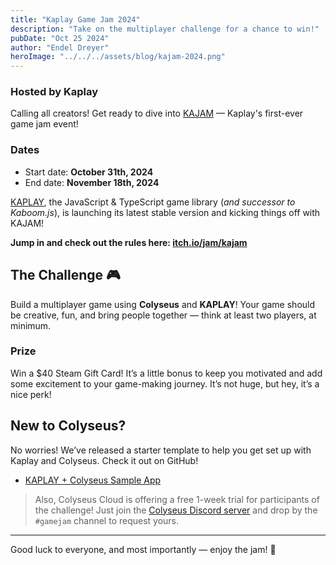 ```yaml
---
title: "Kaplay Game Jam 2024"
description: "Take on the multiplayer challenge for a chance to win!"
pubDate: "Oct 25 2024"
author: "Endel Dreyer"
heroImage: "../../../assets/blog/kajam-2024.png"
---
```


### Hosted by Kaplay

Calling all creators! Get ready to dive into [KAJAM](https://itch.io/jam/kajam/) — Kaplay's first-ever game jam event!

### Dates

- Start date: **October 31th, 2024**
- End date: **November 18th, 2024**

[KAPLAY](https://github.com/kaplayjs/kaplay), the JavaScript & TypeScript game library (_and successor to Kaboom.js_), is launching its latest stable version and kicking things off with KAJAM!

**Jump in and check out the rules here: [itch.io/jam/kajam](https://itch.io/jam/kajam)**

## The Challenge 🎮

Build a multiplayer game using **Colyseus** and **KAPLAY**! Your game should be creative, fun, and bring people together — think at least two players, at minimum.

### Prize

Win a $40 Steam Gift Card! It’s a little bonus to keep you motivated and add some excitement to your game-making journey. It’s not huge, but hey, it’s a nice perk!

## New to Colyseus?

No worries! We’ve released a starter template to help you get set up with Kaplay and Colyseus. Check it out on GitHub!

- [KAPLAY + Colyseus Sample App](https://github.com/colyseus/kaplay)

> Also, Colyseus Cloud is offering a free 1-week trial for participants of the challenge! Just join the [Colyseus Discord server](https://discord.gg/colyseus-multiplayer-framework-525739117951320081) and drop by the `#gamejam` channel to request yours.

---

Good luck to everyone, and most importantly — enjoy the jam! 🎉
